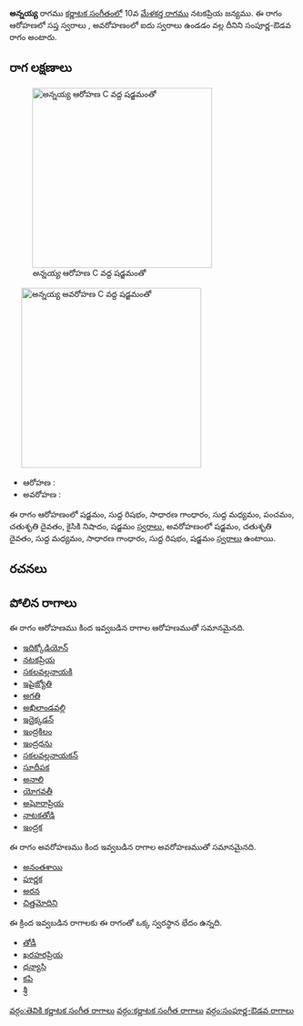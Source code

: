 {{Infobox ragam
	| name          	= అన్నయ్య
	| synonym	    	= 
	| mela          	= 
	| chakra        	= 
	| janaka        	= 
	| type          	= సంపూర్ణ-ఔడవ
	| arohanam      	= {{svaraC|S|R1|G2|M1|P|D2|N2|S'}} 
	| avarohanam    	= {{svaraC|S'|D2|M1|G2|R1|S}}
	| jeeva         	=
	| chhaya        	=
	| nyasa         	=
	| vishesha      	= 
	| equivalent  		= 
}}
{{కర్ణాటక సంగీత రాగాలు}}
'''అన్నయ్య''' రాగము [[కర్ణాటక సంగీతం]]లో 10వ [[మేళకర్త రాగము]] నటకప్రియ జన్యము.  ఈ రాగం ఆరోహణలో సప్త స్వరాలు , అవరోహణంలో ఐదు స్వరాలు ఉండడం వల్ల దీనిని సంపూర్ణ-ఔడవ రాగం అంటారు.


==రాగ లక్షణాలు==
[[Image:anamaya_ar_kb2wiki.png|thumb|right|316px|''అన్నయ్య'' ఆరోహణ C వద్ద షడ్జమంతో]]
	[[Image:anamaya_av_kb2wiki.png|thumb|right|316px|''అన్నయ్య'' అవరోహణ C వద్ద షడ్జమంతో]]

* ఆరోహణ : {{svaraC|S|R1|G2|M1|P|D2|N2|S'}} 
* అవరోహణ : {{svaraC|S'|D2|M1|G2|R1|S}}

ఈ రాగం ఆరోహణంలో షడ్జమం, సుద్ద  రిషభం, సాధారణ  గాంధారం, సుద్ద మధ్యమం, పంచమం, చతుశృతి దైవతం, కైసికి నిషాదం, షడ్జమం [[స్వరాలు]], అవరోహణంలో షడ్జమం, చతుశృతి దైవతం, సుద్ద మధ్యమం, సాధారణ  గాంధారం, సుద్ద  రిషభం, షడ్జమం [[స్వరాలు]] ఉంటాయి.

==రచనలు==



==పోలిన రాగాలు==
ఈ రాగం ఆరోహణము కింద ఇవ్వబడిన రాగాల ఆరోహణముతో సమానమైనది.
* [[ఇదిక్కోడియోన్]]
* [[నటకప్రియ]]
* [[సకలవల్లనాయకి]]
* [[ఇషైజ్యోతి]]
* [[అగతి]]
* [[అఖిలాండవల్లి]]
* [[ఇదైక్కడన్]]
* [[ఇంద్రకిలం]]
* [[ఇంద్రధను]]
* [[సకలవల్లనాయకన్]]
* [[సూదీపక]]
* [[అనాలి]]
* [[ యోగవతీ]]
* [[అఘోరాప్రియ]]
* [[నాటకతోడి]]
* [[ఇంద్రక]]

ఈ రాగం అవరోహణము కింద ఇవ్వబడిన రాగాల అవరోహణముతో సమానమైనది.
* [[అనంతశాయి]]
* [[పూర్ణక]]
* [[అరన]]
* [[చిత్తమోదిని]]

ఈ క్రింద ఇవ్వబడిన రాగాలకు ఈ రాగంతో ఒక్క స్వరస్థాన భేదం ఉన్నది.
* [[తోడీ]]
* [[ఖరహరప్రియ]]
* [[ధన్యాసి]]
* [[కపి]]
* [[శ్రీ]]



[[వర్గం:తెవికి కర్ణాటక సంగీత రాగాలు]]
[[వర్గం:కర్ణాటక సంగీత రాగాలు]]
[[వర్గం:సంపూర్ణ-ఔడవ రాగాలు]]